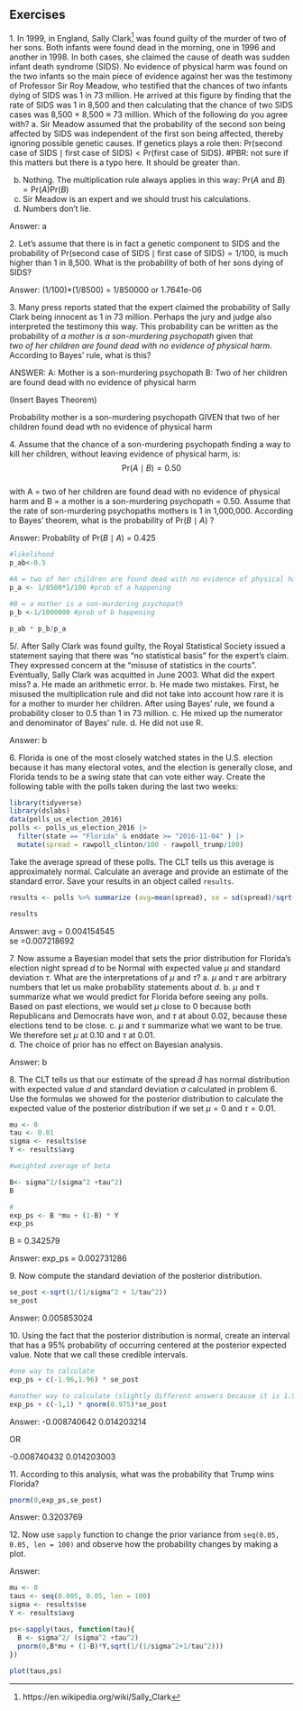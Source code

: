 ## Exercises 
1\. In 1999, in England, Sally Clark^[https://en.wikipedia.org/wiki/Sally_Clark] was found guilty of the murder of two of her sons. Both infants were found dead in the morning, one in 1996 and another in 1998. In both cases, she claimed the cause of death was sudden infant death syndrome (SIDS). No evidence of physical harm was found on the two infants so the main piece of evidence against her was the testimony of Professor Sir Roy Meadow, who testified that the chances of two infants dying of SIDS was 1 in 73 million. He arrived at this figure by finding that the rate of SIDS was 1 in 8,500 and then calculating that the chance of two SIDS cases was 8,500 $\times$ 8,500 $\approx$ 73 million. Which of the following do you agree with? 
a. Sir Meadow assumed that the probability of the second son being affected by SIDS was independent of the first son being affected, thereby ignoring possible genetic causes. If genetics plays a role then: $\mbox{Pr}(\mbox{second case of SIDS} \mid \mbox{first case of SIDS}) < \mbox{P}r(\mbox{first case of SIDS})$. 
#PBR: not sure if this matters but there is a typo here. It should be greater than.

b. Nothing. The multiplication rule always applies in this way: $\mbox{Pr}(A \mbox{ and } B) =\mbox{Pr}(A)\mbox{Pr}(B)$ 
c. Sir Meadow is an expert and we should trust his calculations. 
d. Numbers don't lie. 

Answer: a

2\. Let's assume that there is in fact a genetic component to SIDS and the probability of $\mbox{Pr}(\mbox{second case of SIDS} \mid \mbox{first case of SIDS}) = 1/100$, is much higher than 1 in 8,500. What is the probability of both of her sons dying of SIDS? 

Answer: (1/100)*(1/8500) = 1/850000 or 1.7641e-06

3\. Many press reports stated that the expert claimed the probability of Sally Clark being innocent as 1 in 73 million. Perhaps the jury and judge also interpreted the testimony this way. This probability can be written as the probability of _a mother is a son-murdering psychopath_ given that  
_two of her children are found dead with no evidence of physical harm_.  
According to Bayes' rule, what is this? 

ANSWER:
A: Mother is a son-murdering psychopath
B: Two of her children are found dead with no evidence of physical harm 

(Insert Bayes Theorem)

Probability mother is a son-murdering psychopath GIVEN that two of her children found dead wth no evidence of physical harm 

4\. Assume that the chance of a son-murdering psychopath finding a way to kill her children, without leaving evidence of physical harm, is: 
$$ 
\mbox{Pr}(A \mid B) = 0.50 
$$  
with A = two of her children are found dead with no evidence of physical harm and B = a mother is a son-murdering psychopath = 0.50. Assume that the rate of son-murdering psychopaths mothers is 1 in 1,000,000.     According to Bayes' theorem, what is the probability of $\mbox{Pr}(B \mid A)$ ? 

Answer: Probablity of $\mbox{Pr}(B \mid A)$ = 0.425

```r
#likelihood
p_ab<-0.5

#A = two of her children are found dead with no evidence of physical harm
p_a <- 1/8500*1/100 #prob of a happening 

#B = a mother is a son-murdering psychopath
p_b <-1/1000000 #prob of b happening 

p_ab * p_b/p_a


```


5/. After Sally Clark was found guilty, the Royal Statistical Society issued a statement saying that there was "no statistical basis" for the expert's claim. They expressed concern at the "misuse of statistics in the courts". Eventually, Sally Clark was acquitted in June 2003. What did the expert miss? 
a. He made an arithmetic error. 
b. He made two mistakes. First, he misused the multiplication rule and did not take into account how rare it is for a mother to murder her children. After using Bayes' rule, we found a probability closer to 0.5 than 1 in 73 million. 
c. He mixed up the numerator and denominator of Bayes' rule. 
d. He did not use R. 

Answer: b


6\. Florida is one of the most closely watched states in the U.S. election because it has many electoral votes, and the election is generally close, and Florida tends to be a swing state that can vote either way. Create the following table with the polls taken during the last two weeks: 
```r
library(tidyverse) 
library(dslabs) 
data(polls_us_election_2016) 
polls <- polls_us_election_2016 |>  
  filter(state == "Florida" & enddate >= "2016-11-04" ) |>  
  mutate(spread = rawpoll_clinton/100 - rawpoll_trump/100) 
``` 
Take the average spread of these polls. The CLT tells us this average is approximately normal. Calculate an average and provide an estimate of the standard error. Save your results in an object called `results`. 

```r
results <- polls %>% summarize (avg=mean(spread), se = sd(spread)/sqrt(n()))

results

```

Answer:
avg = 0.004154545	
se =0.007218692

7\. Now assume a Bayesian model that sets the prior distribution for Florida's election night spread $d$ to be Normal with expected value $\mu$ and standard deviation $\tau$. What are the interpretations of $\mu$ and $\tau$? 
a. $\mu$ and $\tau$ are arbitrary numbers that let us make probability statements about $d$. 
b. $\mu$ and $\tau$ summarize what we would predict for Florida before seeing any polls. Based on past elections, we would set $\mu$ close to 0 because both Republicans and Democrats have won, and $\tau$ at about $0.02$, because these elections tend to be close. 
c. $\mu$ and $\tau$ summarize what we want to be true. We therefore set $\mu$ at $0.10$ and $\tau$ at $0.01$.  
d. The choice of prior has no effect on Bayesian analysis. 

Answer: b

8\. The CLT tells us that our estimate of the spread $\hat{d}$ has normal distribution with expected value $d$ and standard deviation $\sigma$ calculated in problem 6. Use the formulas we showed for the posterior distribution to calculate the expected value of the posterior distribution if we set $\mu = 0$ and $\tau = 0.01$. 

```r
mu <- 0 
tau <- 0.01
sigma <- results$se
Y <- results$avg

#weighted average of beta

B<- sigma^2/(sigma^2 +tau^2)
B

#
exp_ps <- B *mu + (1-B) * Y
exp_ps

```

B = 0.342579

Answer: 
exp_ps = 0.002731286


9\. Now compute the standard deviation of the posterior distribution. 

```r
se_post <-sqrt(1/(1/sigma^2 + 1/tau^2))
se_post
```

Answer: 0.005853024

10\. Using the fact that the posterior distribution is normal, create an interval that has a 95% probability of occurring centered at the posterior expected value. Note that we call these credible intervals. 

```r
#one way to calculate
exp_ps + c(-1.96,1.96) * se_post

#another way to calculate (slightly different answers because it is 1.95...)
exp_ps + c(-1,1) * qnorm(0.975)*se_post

```

Answer: -0.008740642  0.014203214

OR

-0.008740432  0.014203003

11\. According to this analysis, what was the probability that Trump wins Florida? 

```r
pnorm(0,exp_ps,se_post)

```

Answer: 0.3203769

12\. Now use `sapply` function to change the prior variance from `seq(0.05, 0.05, len = 100)` and observe how the probability changes by making a plot. 

Answer:

```r
mu <- 0
taus <- seq(0.005, 0.05, len = 100)
sigma <- results$se
Y <- results$avg

ps<-sapply(taus, function(tau){
  B <- sigma^2/ (sigma^2 +tau^2)
  pnorm(0,B*mu + (1-B)*Y,sqrt(1/(1/sigma^2+1/tau^2)))
})
  
plot(taus,ps)

```



